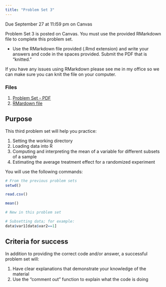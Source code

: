 ```yaml
---
title: "Problem Set 3"
---
```


:::{.callout-important}
Due September 27 at 11:l59 pm on Canvas
:::

Problem Set 3 is posted on Canvas. You must use the provided RMarkdown file to complete this problem set.

- Use the RMarkdown file provided (.Rmd extension) and write your answers and code in the spaces provided. Submit the PDF that is "knitted."

If you have any issues using RMarkdown please see me in my office so we can make sure you can knit the file on your computer.

### Files

1. [Problem Set - PDF](https://agnesscott.instructure.com/files/738896/)
2. [RMardown file](https://agnesscott.instructure.com/files/738895/)



## Purpose

This third problem set will help you practice:

1. Setting the working directory
2. Loading data into R
3. Computing and interpreting the mean of a variable for different subsets of a sample
4. Estimating the average treatment effect for a randomized experiment


You will use the following commands:

```r

# From the previous problem sets
setwd()

read.csv()

mean()

# New in this problem set

# Subsetting data; for example:
data$var1[data$var2==1]


```



## Criteria for success

In addition to providing the correct code and/or answer, a successful problem set will:

1. Have clear explanations that demonstrate your knowledge of the material
2. Use the "comment out" function to explain what the code is doing



